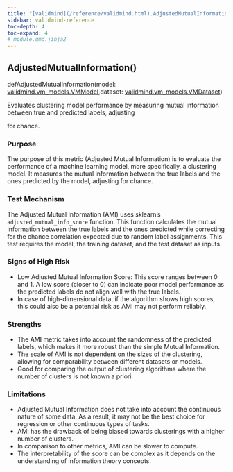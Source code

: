 ```yaml
---
title: "[validmind](/reference/validmind.html).AdjustedMutualInformation"
sidebar: validmind-reference
toc-depth: 4
toc-expand: 4
# module.qmd.jinja2
---
```


<!-- function.qmd.jinja2 -->

## AdjustedMutualInformation[()]{.muted}

<!-- signatures.jinja2 -->

::: {.signature}

<span class="kw">def</span><span class="name">AdjustedMutualInformation</span>(<span class="params"><span class="n">model</span><span class="p">: </span><!-- types.jinja2 - format_type --><a href="/reference/validmind/vm_models.html#class-vmmodel">validmind.vm_models.VMModel</a><span class="muted">,</span></span><span class="params"><span class="n">dataset</span><span class="p">: </span><!-- types.jinja2 - format_type --><a href="/reference/validmind/vm_models.html#class-vmdataset">validmind.vm_models.VMDataset</a></span>)

:::

<!-- docstring.jinja2 -->

Evaluates clustering model performance by measuring mutual information between true and predicted labels, adjusting

for chance.

### Purpose

The purpose of this metric (Adjusted Mutual Information) is to evaluate the performance of a machine learning model, more specifically, a clustering model. It measures the mutual information between the true labels and the ones predicted by the model, adjusting for chance.

### Test Mechanism

The Adjusted Mutual Information (AMI) uses sklearn's `adjusted_mutual_info_score` function. This function calculates the mutual information between the true labels and the ones predicted while correcting for the chance correlation expected due to random label assignments. This test requires the model, the training dataset, and the test dataset as inputs.

### Signs of High Risk

- Low Adjusted Mutual Information Score: This score ranges between 0 and 1. A low score (closer to 0) can indicate poor model performance as the predicted labels do not align well with the true labels.
- In case of high-dimensional data, if the algorithm shows high scores, this could also be a potential risk as AMI may not perform reliably.

### Strengths

- The AMI metric takes into account the randomness of the predicted labels, which makes it more robust than the simple Mutual Information.
- The scale of AMI is not dependent on the sizes of the clustering, allowing for comparability between different datasets or models.
- Good for comparing the output of clustering algorithms where the number of clusters is not known a priori.

### Limitations

- Adjusted Mutual Information does not take into account the continuous nature of some data. As a result, it may not be the best choice for regression or other continuous types of tasks.
- AMI has the drawback of being biased towards clusterings with a higher number of clusters.
- In comparison to other metrics, AMI can be slower to compute.
- The interpretability of the score can be complex as it depends on the understanding of information theory concepts.
